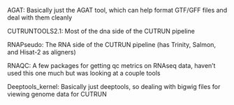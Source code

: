 AGAT: Basically just the AGAT tool, which can help format GTF/GFF files and deal with them cleanly

CUTRUNTOOLS2.1: Most of the dna side of the CUTRUN pipeline

RNAPseudo: The RNA side of the CUTRUN pipeline (has Trinity, Salmon, and Hisat-2 as aligners)

RNAQC: A few packages for getting qc metrics on RNAseq data, haven't used this one much but was looking at a couple tools

Deeptools_kernel: Basically just deeptools, so dealing with bigwig files for viewing genome data for CUTRUN
